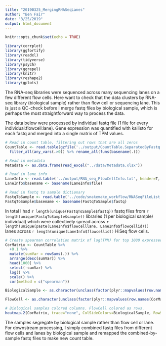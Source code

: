 ```yaml
---
title: "20190325_MergingRNASeqLanes"
author: "Ben Fair"
date: "3/25/2019"
output: html_document
---
```


```r
knitr::opts_chunk$set(echo = TRUE)
```


```r
library(corrplot)
library(ggfortify)
library(readxl)
library(tidyverse)
library(psych)
library(ggrepel)
library(knitr)
library(reshape2)
library(gplots)
```
The RNA-seq libraries were sequenced across many sequencing lanes on a few different flow cells. Here want to check that the data clusters by RNA-seq library (biological sample) rather than flow cell or sequencing lane. This is just a QC-check before I merge fastq files by biological sample, which is perhaps the most straightforward way to process the data.

The data below were processed by individual fastq file (1 file for every individual:flowcell:lane). Gene expression was quantified with kallisto for each fastq and merged into a single matrix of TPM values.

```r
# Read in count table, filtering out rows that are all zeros
CountTable <- read.table(gzfile('../output/CountTable.SeparatedByFastq.tpm.txt.gz'), header=T, check.names=FALSE, row.names = 1) %>%
  filter_all(any_vars(.>0)) %>% rename_all(funs(basename(.)))

# Read in metadata
Metadata <- as.data.frame(read_excel("../data/Metadata.xlsx"))

# Read in lane info
LaneInfo <- read.table('../output/RNA_seq_FlowCellInfo.txt', header=T, stringsAsFactors = F, sep='\t' )
LaneInfo$basename <- basename(LaneInfo$file)

# Read in fastq to sample dictionary
FastqToSample <- read.table('../code/snakemake_workflow/RNASeqFileList.tsv', header=T, stringsAsFactors = F)
FastqToSample$basename <- basename(FastqToSample$fastq)
```

In total I had `r length(unique(FastqToSample$fastq))` fastq files from `r length(unique(FastqToSample$sample))` libraries (1 per biological sample/ individual) which were collectively spread across `r length(unique(paste(LaneInfo$flowcelllane, LaneInfo$flowcellid)))` lanes across `r length(unique(LaneInfo$flowcellid))` HiSeq flow cells.


```r
# Create spearman correlation matrix of log(TPM) for top 1000 expressed genes.
CorMatrix <- CountTable %>%
  +0.1 %>%
  mutate(sumVar = rowSums(.)) %>%
  arrange(desc(sumVar)) %>%
  head(1000) %>%
  select(-sumVar) %>%
  log() %>%
  scale() %>%
  cor(method = c("spearman"))

BiologicalSample <- as.character(unclass(factor(plyr::mapvalues(row.names(CorMatrix), from=FastqToSample$basename, to=FastqToSample$sample))))

FlowCell <- as.character(unclass(factor(plyr::mapvalues(row.names(CorMatrix), from=LaneInfo$basename, to=LaneInfo$flowcellid))))

# Biological samples colored columns. FlowCell colored as rows.
heatmap.2(CorMatrix, trace="none", ColSideColors=BiologicalSample, RowSideColors = FlowCell)
```

The samples segregate by biological sample rather than flow cell or lane. For downstream processing, I simply combined fastq files from different flow cells and lanes by biological sample and remapped the combined-by-sample fastq files to make new count table.


